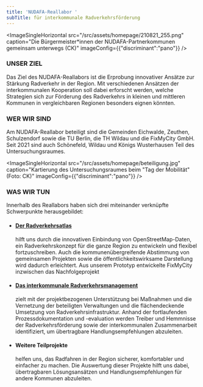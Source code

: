 ```yaml
---
title: 'NUDAFA-Reallabor '
subTitle: für interkommunale Radverkehrsförderung
---
```

<ImageSingleHorizontal src="/src/assets/homepage/210821_255.png" caption="Die Bürgermeister*innen der NUDAFA-Partnerkommunen gemeinsam unterwegs (CK)" imageConfig={{"discriminant":"pano"}} />

### **UNSER ZIEL**

Das Ziel des NUDAFA-Reallabors ist die Erprobung innovativer Ansätze zur Stärkung Radverkehr in der Region. Mit verschiedenen Ansätzen der interkommunalen Kooperation soll dabei erforscht werden, welche Strategien sich zur Förderung des Radverkehrs in kleinen und mittleren Kommunen in vergleichbaren Regionen besonders eignen könnten.&#x20;

### **WER WIR SIND**

Am NUDAFA-Reallabor beteiligt sind die Gemeinden Eichwalde, Zeuthen, Schulzendorf sowie die TU Berlin, die TH Wildau und die FixMyCity GmbH. Seit 2021 sind auch Schönefeld, Wildau und Königs Wusterhausen Teil des Untersuchungsraumes. <TextLinkArrow href="https://next.nudafa.de/ueber-uns/" display="mehr" external={false} />

<ImageSingleHorizontal src="/src/assets/homepage/beteiligung.jpg" caption="Kartierung des Untersuchungsraumes beim &#x22;Tag der Mobilität&#x22; (Foto: CK)" imageConfig={{"discriminant":"pano"}} />

### **WAS WIR TUN**&#x20;

Innerhalb des Reallabors haben sich drei miteinander verknüpfte Schwerpunkte herausgebildet:

* #### [**Der Radverkehrsatlas**](https://next.nudafa.de/radnetz/einleitung?map=10.4%2F52.368%2F13.622)&#x20;

  hilft uns durch die innovativen Einbindung von OpenStreetMap-Daten, ein Radverkehrskonzept für die ganze Region zu entwickeln und flexibel fortzuschreiben. Auch die kommunenübergreifende Abstimmung von gemeinsamen Projekten sowie die öffentlichkeitswirksame Darstellung wird dadurch erleichtert. Aus unserem Prototyp entwickelte FixMyCity inzwischen das Nachfolgeprojekt <TextLinkArrow href="https://radverkehrsatlas.de/" display="www.radverkehrsatlas.de" external />

* #### [**Das interkommunale Radverkehrsmanagement**](https://next.nudafa.de/begleitforschung/)&#x20;

  zielt mit der projektbezogenen Unterstützung bei Maßnahmen und die Vernetzung der beteiligten Verwaltungen und die flächendeckende Umsetzung von Radverkehrsinfrastruktur. Anhand der fortlaufenden Prozessdokumentation und -evaluation werden Treiber und Hemmnisse der Radverkehrsförderung sowie der interkommunalen Zusammenarbeit identifiziert, um  übertragbare Handlungsempfehlungen abzuleiten.&#x20;

* #### **Weitere Teilprojekte**&#x20;

  helfen uns, das Radfahren in der Region sicherer, komfortabler und einfacher zu machen. Die Auswertung dieser Projekte hilft uns dabei, übertragbaren Lösungsansätzen und Handlungsempfehlungen für andere Kommunen abzuleiten.
